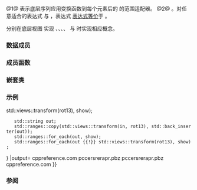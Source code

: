 {{cpp/ranges/view title|transform}}
{{cpp/ranges/transform_view/navbar}}

{{dcl begin}}
{{dcl header|ranges}}
{{dcl rev multi|num=1|since1=c++20|dcl1=
template&lt; ranges::input_range V,
          std::copy_constructible F &gt;
    requires ranges::view&lt;V&gt; &amp;&amp;
             std::is_object_v&lt;F&gt; &amp;&amp;
             std::regular_invocable&lt;F&amp;, ranges::range_reference_t&lt;V&gt;&gt; &amp;&amp;
             /* invoke_result_t&lt;F&amp;, range_reference_t&lt;V&gt;&gt;&amp; 为有效类型 */
class transform_view
    : public ranges::view_interface&lt;transform_view&lt;V, F&gt;&gt;
|since2=c++23|dcl2=
template&lt; ranges::input_range V,
          std::move_constructible F &gt;
    requires ranges::view&lt;V&gt; &amp;&amp;
             std::is_object_v&lt;F&gt; &amp;&amp;
             std::regular_invocable&lt;F&amp;, ranges::range_reference_t&lt;V&gt;&gt; &amp;&amp;
             /* invoke_result_t&lt;F&amp;, range_reference_t&lt;V&gt;&gt;&amp; 为有效类型 */
class transform_view
    : public ranges::view_interface&lt;transform_view&lt;V, F&gt;&gt;
}}
{{dcl|num=2|since=c++20|1=
namespace views {
    inline constexpr /* 未指明 */ transform = /* 未指明 */;
}
}}
{{dcl h|调用签名}}
{{dcl|since=c++20|
template&lt; ranges::viewable_range R, class F &gt;
    requires /* 见下文 */
constexpr ranges::view auto transform( R&amp;&amp; r, F&amp;&amp; fun );
}}
{{dcl|since=c++20|
template&lt; class F &gt;
constexpr /* 范围适配器闭包 */ transform( F&amp;&amp; fun );
}}
{{dcl end}}

@1@ 表示底层序列应用变换函数到每个元素后的 {{lconcept|view}} 的范围适配器。
@2@ {{named req|RangeAdaptorObject}}。对任意适合的表达式 {{c|e}} 与 {{c|f}}，表达式 {{c|views::transform(e, f)}} [[cpp/language/expressions#表达式等价|表达式等价]]于 {{c|transform_view(e, f)}}。

{{tt|transform_view}} 分别在底层视图 {{c|V}} 实现 {{lconcept|random_access_range}}、{{lconcept|bidirectional_range}}、{{lconcept|forward_range}}、{{lconcept|input_range}}、{{lconcept|common_range}} 与 {{lconcept|sized_range}} 时实现相应概念。

===数据成员===
{{dsc begin}}
{{dsc hitem|成员|说明}}
{{dsc expos mem obj|base_|id=base|private=yes|spec={{tt|V}}|底层视图}}
{{dsc expos mem obj|fun_|id=fun|private=yes|spec={{rev inl|until=c++23|{{rlpi|copyable_wrapper|copyable-box&lt;!--P2325R3--&gt;}}{{tt|&lt;F&gt;}}}}{{rev inl|since=c++23|{{rlpi|copyable_wrapper|movable-box}}{{tt|&lt;F&gt;}}}}|底层函数对象}}
{{dsc end}}

===成员函数===
{{dsc begin}}
{{dsc inc|cpp/ranges/adaptor/dsc constructor|transform_view}}
{{dsc inc|cpp/ranges/adaptor/dsc base|transform_view}}
{{dsc inc|cpp/ranges/adaptor/dsc begin|transform_view}}
{{dsc inc|cpp/ranges/adaptor/dsc end|transform_view}}
{{dsc inc|cpp/ranges/adaptor/dsc size|transform_view}}
{{dsc inc|cpp/ranges/adaptor/dsc reserve_hint|transform_view}}

{{cpp/ranges/view_interface/inherit|embedded=yes|size=yes|data=invalid}}
{{dsc end}}

==={{rl|deduction guides|推导指引}}===

===嵌套类===
{{dsc begin}}
{{dsc expos mem tclass|cpp/ranges/transform_view/iterator|迭代器类型}}
{{dsc expos mem tclass|cpp/ranges/transform_view/sentinel|哨位类型}} 
{{dsc end}}

===示例===
{{example
|code=
#include &lt;algorithm&gt;
#include &lt;cstdio&gt;
#include &lt;iterator&gt;
#include &lt;ranges&gt;
#include &lt;string&gt;

char rot13a(const char x, const char a)
{
    return a + (x - a + 13) % 26;
}

char rot13(const char x)
{
    if ('Z' &gt;= x and x &gt;= 'A')
        return rot13a(x, 'A');
 
    if ('z' &gt;= x and x &gt;= 'a')
        return rot13a(x, 'a');
 
    return x;
}

int main()
{
    auto show = [](const unsigned char x){ std::putchar(x); };
    
    std::string in{"cppreference.com\n"};
    std::ranges::for_each(in, show);
    std::ranges::for_each(in {{!}} std::views::transform(rot13), show);
    
    std::string out;
    std::ranges::copy(std::views::transform(in, rot13), std::back_inserter(out));
    std::ranges::for_each(out, show);
    std::ranges::for_each(out {{!}} std::views::transform(rot13), show);
}
|output=
cppreference.com
pccersrerapr.pbz
pccersrerapr.pbz
cppreference.com
}}

===参阅===
{{dsc begin}}
{{dsc inc|cpp/algorithm/ranges/dsc transform}}
{{dsc end}}

{{langlinks|en|es|ja|ru}}